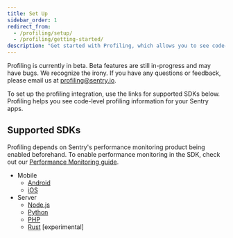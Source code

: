 ```yaml
---
title: Set Up
sidebar_order: 1
redirect_from:
  - /profiling/setup/
  - /profiling/getting-started/
description: "Get started with Profiling, which allows you to see code-level profiling information for your Sentry apps."
---
```


<Note>

Profiling is currently in beta. Beta features are still in-progress and may have bugs. We recognize the irony. If you have any questions or feedback, please email us at [profiling@sentry.io](mailto:profiling@sentry.io).

</Note>

To set up the profiling integration, use the links for supported SDKs below. Profiling helps you see code-level profiling information for your Sentry apps.

## Supported SDKs

<Alert>

Profiling depends on Sentry's performance monitoring product being enabled beforehand. To enable performance monitoring in the SDK, check out our [Performance Monitoring guide](/product/performance/getting-started/).

</Alert>

- Mobile
  - [Android](/platforms/android/profiling/)
  - [iOS](/platforms/apple/guides/ios/profiling/)
- Server
  - [Node.js](/platforms/node/profiling)
  - [Python](/platforms/python/profiling/)
  - [PHP](/platforms/php/profiling/)
  - [Rust](/platforms/rust/profiling) [experimental]
